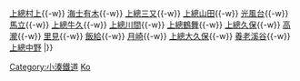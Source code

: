 {{鐵道路線|
| 模板名稱 = 小湊鐵道線
| 名稱 = [[小湊鐵道]] [[小湊鐵道線]]
| 代表色  =  tomato
| 背景顏色 = #FFFFFF
| 車站列表 = [[五井站|五井]]{{-w}} [[上總村上站|上總村上]]{{-w}} [[海士有木站|海士有木]]{{-w}} [[上總三又站|上總三又]]{{-w}} [[上總山田站|上總山田]]{{-w}} [[光風台站 (千葉縣)|光風台]]{{-w}} [[馬立站|馬立]]{{-w}} [[上總牛久站|上總牛久]]{{-w}} [[上總川間站|上總川間]]{{-w}} [[上總鶴舞站|上總鶴舞]]{{-w}} [[上總久保站|上總久保]]{{-w}} [[高瀧站|高瀧]]{{-w}} [[里見站|里見]]{{-w}} [[飯給站|飯給]]{{-w}} [[月崎站|月崎]]{{-w}} [[上總大久保站|上總大久保]]{{-w}} [[養老溪谷站|養老溪谷]]{{-w}} [[上總中野站|上總中野]]
|}}<noinclude>
[[Category:小湊鐵道]]
[[Category:日本鐵路路線模板|Ko]]

</noinclude>